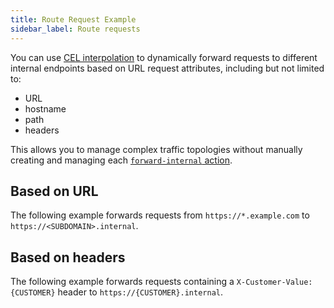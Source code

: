 ```yaml
---
title: Route Request Example
sidebar_label: Route requests
---
```



You can use [CEL
interpolation](/docs/traffic-policy/concepts/cel-interpolation) to
dynamically forward requests to different internal endpoints based on URL
request attributes, including but not limited to:

- URL
- hostname
- path
- headers

This allows you to manage complex traffic
topologies without manually creating and managing each [`forward-internal`
action](/docs/traffic-policy/actions/forward-internal).

## Based on URL

The following example forwards requests from `https://*.example.com` to `https://<SUBDOMAIN>.internal`.

<BasedOnURL />

## Based on headers

The following example forwards requests containing a `X-Customer-Value: {CUSTOMER}` header to `https://{CUSTOMER}.internal`.

<BasedOnHeaders />
